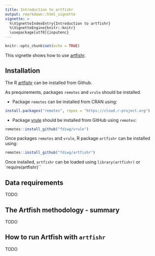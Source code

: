 ```yaml
---
title: Introduction to artfishr
output: rmarkdown::html_vignette
vignette: >
  %\VignetteIndexEntry{Introduction to artfishr}
  %\VignetteEngine{knitr::knitr}
  \usepackage[utf8]{inputenc}
---
```


```r
knitr::opts_chunk$set(echo = TRUE)
```

This vignette shows how to use [artfishr](https://github.com/fdiwg/artfishr).

## Installation

The R [artfishr](https://github.com/fdiwg/artfishr) can be installed from Github. 

As prequirements, packages `remotes` and `vrule` should be installed.

* Package `remotes` can be installed from CRAN using:

```r
install.packages("remotes", repos = "https://cloud.r-project.org")
```

* Package [vrule](https://github.com/fdiwg/vrule) should be installed from GitHub using `remotes`:

```r
remotes::install_github("fdiwg/vrule")
```

Once packages `remotes` and `vrule`, R package `artfishr` can be installed using:

```r
remotes::install_github("fdiwg/artfishr")
```

Once installed, `artfishr` can be loaded using `library(artfishr)` or `require(artfishr)``

## Data requirements

TODO

## The Artfish methodology - summary

TODO

## How to run Artfish with `artfishr`

TODO